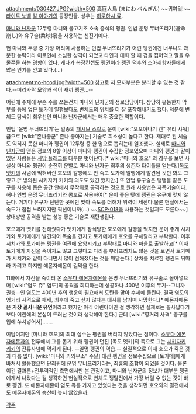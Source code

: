 attachment:/030427.JPG?width=500
真庭人鳥 (まにわ ぺんぎん)
~~귀여워!~~
[[라이트 노벨]] [[칼 이야기]]의 등장인물. 성우는 [[히로하시 료]].

[[마니와 닌자군]] 12두령 마니와 물고기조 소속 증식의 펭귄. 인법 운명 무너뜨리기(運命崩し)와 유구술(柔球術)을 사용하는 신진기예다.

현 마니와 두령 중 가장 어리며 사용하는 인법 무너뜨리기가 어린 펭귄에겐 너무나도 과분한 능력이라 이로인해 소심한 성격이 되었고 타인과 대화 할 때 겁을 집어먹고 말을 우물쭈물 하는 경향이 있다. 게다가 복장컨셉도 [[펭귄]]이라 펭귄 덕후와 소아취향자들에게 많은 인기를 얻고 있다.(…)

attachment:no-hood.jpg?width=500
참고로 저 모자부분은 분리할 수 있는 것 같다.--머리카락 모양과 색이 새끼 펭귄...--

어린애 주제에 무슨 수를 쓰는건지 마니와 닌자군의 정보담당이다. 상당히 유능한지 막부를 등에 엎은 토가메 일행보다도 변체도의 위치를 더 잘 포착해내기도 했다. 덕분에 변체도 탐색이 최우선인 마니와 닌자군에서는 매우 중요한 역할이다.

인법 '운명 무너뜨리기'는 일종의 [[패시브 스킬]]로 운이 [wiki:"오오야나기 켄" 유리 샤워]급으로 [wiki:"존나좋군" 존나 좋아지는] 기술로 희소성이 높다고 한다. 제대로 된 체술도 익히지 못한 마니와 펭귄이 12두령 중 한 명으로 뽑히는데 일조했다. 실제로 [[마니와 닌자군]]이 얻은 정보의 8할 이상이 마니와 펭귄이 수집한 정보였으며 마니와 펭귄과 같이 있던 사람들은 [[사망 플래그]]를 대부분 벗어난다.[* wiki:"마니와 호오" 의 경우를 보면 사실상 마니와 펭귄이 순전히 운빨로 마니와 닌자군 최후의 생존자 타이틀을 얻는다.][[독도 멧키]]의 사념에 먹혀버린 호오의 칼빵에도 안 죽고 토가메 일행에게 발견된 것만 봐도 그렇고.[* 빙의된 시키자키 키키의 의도도 있긴 했지만.] 또 인법 유구술은 탱탱볼 같은 도구를 사용해 좁은 공간 안에서 무작위로 공격하는 것으로 원래 사용법은 자폭기술이다. 허나 인법 운명 무너뜨리기와 콤보로 사용하여[* 운이 좋은 탓에 펭귄은 유구에 맞지 않는다. 거기다 유구가 단단한 곳에만 맞아 속도를 더해가 위력이 세진다.물론 현실에서는 속도가 점점 느려지지만 픽션이니까(...) ~~[[SCP-018]]을 사용하는 것일지도 모른다~~] 상대방만 공격을 받는 성능 좋은 기술로 재탄생된다.

호오에게 멧키를 전해줬다가 멧키에게 잠식당한 호오에게 칼빵을 먹지만 운이 좋게 시치카와 토가메에게 발견되어 목숨을 건지고 토가메에게 호오를 구해달라고 부탁한다. 이후 시치카와 토가메는 펭귄을 여관에 요양시키고 부탁대로 마니와 마을로 출발하고[* 이때 토가메가 자신을 죽이지도 않고 그렇다고 다리를 부러뜨리지도 않은 것을 보면서 토가메가 시치카와 같이 다니면서 많이 선해졌다는 것을 깨닫는다.] 상처를 치료한 펭귄도 뒤따라 가려고 하지만 에몬자에몬이 길막을 한다.

11화에서 자신을 죽이러 온 [[소우다 에몬자에몬]]을 운명 무너뜨리기와 유구술로 몰아넣으며 [wiki:"염도 쥬" 염도]의 공격을 회피하는데 성공하나 400년 이후의 무기--그니까 권총--인 염도는 400년 후의 행운이 필요해서 도탄을 맞아 수세에 몰린다. 결국 염도의 영거리 사격으로 패배, 최후에 죽고 싶지 않다는 대사를 남기며 사망한다.[* 에몬자에몬은 '''가장 꼴사나운 유언'''이라고 했지만 아직 어린아이인 걸 생각하면 실제로는 꼴사납다기 보다 어린애의 본심이 드러난 것이라 생각해야 한다.] 근데 [wiki:"영거리 사격" 총구를 입에 쑤셔넣어서]…….

여담이지만 [마니와 호오]의 최대 실수는 펭귄을 버리지 않았다는 점이다. [[소우다 에몬자에몬]]과의 전투에서 그를 돕기 위해 펭귄이 던진 [독도 멧키]의 독으로 그는 [[시키자키 키키]]의 잔류사념에 먹히게 된다. --일명 펭귄의 역습.-- 실질적으로 이때 호오가 죽은 것과 다름 없다. [wiki:"마니와 카와우소" 수달] 대신 펭귄을 정보수집으로 [토가메]에게 바쳐서 활동했으면 단죄원에 운명 무너뜨리기라는, 최흉의 조합이 되었을 것이다. 물론 이건 결과론+전투력적인 측면에서만 본 관점이고, 마니와 닌자군의 정보가 대부분 펭귄에게서 나왔다는 걸 생각하면 현실적으로 변체도 쟁탈전에서 가장 버릴 수 없는 것이 바로 펭귄. 또 에몬자에몬이 염도 쥬를 가지고 있었다는 것을 생각하면 호오와의 결전에서도 에몬자에몬의 승산이 높지 않았을까.

[[각주]]

